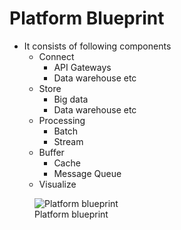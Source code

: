# Platform Blueprint

* It consists of following components
  * Connect
    * API Gateways
    * Data warehouse etc
  * Store
    * Big data
    * Data warehouse etc
  * Processing 
    * Batch
    * Stream
  * Buffer
    * Cache
    * Message Queue
  * Visualize

![Platform blueprint](/images/platform_blueprint.png)


